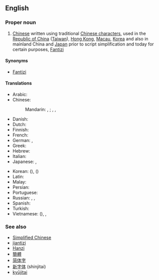 ==English==
{{wikipedia}}

===Proper noun===
{{en-proper noun|head=[[traditional|Traditional]] [[Chinese]]}}

# [[Chinese]] written using traditional [[Chinese character]]s, used in the [[Republic of China]] ([[Taiwan]]), [[Hong Kong]], [[Macau]], [[Korea]] and also in mainland China and [[Japan]] prior to script simplification and today for certain purposes, [[Fantizi]]

====Synonyms====
* [[Fantizi]]

====Translations====
{{trans-top|Chinese written using traditional characters}}
* Arabic: {{t|ar|حروف صينية تقليدية|m-p|tr=ḥurūf ṣiníyya taqalidíyya}}
* Chinese:
*: Mandarin: {{qualifier|complex characters}} {{t+|cmn|繁體字|sc=Hant}}, {{t+|cmn|繁体字|tr=fántǐzì|sc=Hans}}; {{qualifier|traditional characters}} {{t|cmn|正體字|sc=Hant}}, {{t+|cmn|正体字|tr=zhèngtǐzì|sc=Hans}}, {{qualifier|old characters}} {{t|cmn|老字|tr=lǎozì|sc=Hani}}
* Danish: {{t+|da|Traditionelt kinesisk}}
* Dutch: {{t|nl|traditionele Chinees|n}}
* Finnish: {{t|fi|perinteinen kiina}}
* French: {{t|fr|chinois traditionnel|m}}
* German: {{t|de|traditionelles Chinesisch|n}}, {{t|de|Langzeichen|n}}
* Greek: {{t|el|τα παραδοσιακά κινέζικα|tr=ta paradosiaká kinézika}}
* Hebrew: {{t|he|סינית מסורתית|f|alt=סִינִית מָסָרְתִּית|tr=sinit masortit}}
* Italian: {{t+|it|cinese tradizionale|m|f}}
* Japanese: {{t+|ja|繁体字|tr=はんたいじ, hantaiji}}, {{t+|ja|正体字|tr=せいたいじ, seitaiji}}
{{trans-mid}}
* Korean: {{t|ko|번체자|tr=beoncheja|sc=Hang}} ({{t+|ko|繁體字|sc=Hani}}), {{t|ko|정체자|tr=jeongcheja|sc=Hang}} ({{t+|ko|正體字|sc=Hani}})
* Latin: {{t|la|lingua sinica traditionalis|f}}
* Malay: {{t|ms|Aksara Cina Tradisional}}
* Persian: {{t|fa|چینی سنتی|tr=čini-ye sonati|sc=fa-Arab}}
* Portuguese: {{t|pt|chinês tradicional|m}}
* Russian: {{t|ru|традиционный китайский|m|tr=tradiciónny kitáyskij}}, {{t|ru|традиционный иероглиф|m|tr=tradiciónny ieróglif}}, {{t|ru|фаньтицзы|m|tr=fanʹtíczy}}
* Spanish: {{t|es|chino tradicional|m}}
* Turkish: {{t|tr|Geleneksel Çince}}
* Vietnamese: {{t|vi|phồn thể tự}} ({{t|vi|繁體字|sc=Hani}}), {{t|vi|Chữ Hán phồn thể}}, {{t|vi|Chữ Hán chính thể}}
{{trans-bottom}}

===See also===
* [[Simplified Chinese]]
* [[jiantizi]]
* [[Hanzi]]
* [[簡體]]
* [[简体字]]
* [[新字体]] (shinjitai)
* [[kyūjitai]]